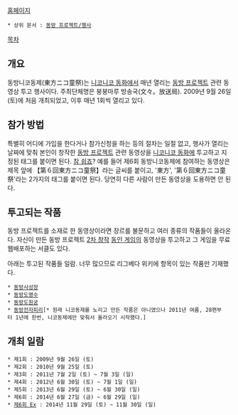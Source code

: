 [http://nicodosai.com/ 홈페이지]

 * 상위 문서 : [[동방 프로젝트/행사]]

[[목차]]
== 개요 ==
동방니코동제(東方ニコ童祭)는 [[니코니코 동화]]에서 매년 열리는 [[동방 프로젝트]] 관련 동영상 투고 행사이다. 주최단체명은 붕붕마루 방송국(文々。放送局). 2009년 9월 26일(토)에 처음 개최되었고, 이후 매년 1회씩 열리고 있다.

== 참가 방법 ==
특별히 어디에 가입을 한다거나 참가신청을 하는 등의 절차는 일절 없고, 행사가 열리는 날짜에 맞춰 본인이 창작한 [[동방 프로젝트]] 관련 동영상을 [[니코니코 동화]]에 투고하고 지정된 태그를 붙이면 된다. [[참 쉽죠]]? 예를 들어 제6회 동방니코동제에 참여하는 동영상은 제목 앞에 【第６回東方ニコ童祭】라는 글씨를 붙이고,  '東方', '第６回東方ニコ童祭'라는 2가지의 태그를 붙이면 된다. 당연히 다른 사람이 만든 동영상을 도용하면 안 된다.

== 투고되는 작품 ==
동방 프로젝트를 소재로 한 동영상이라면 장르를 불문하고 여러 종류의 작품들이 올라온다.
자신이 만든 동방 프로젝트 [[2차 창작]] [[동인 게임]]의 동영상을 투고하고 그 게임을 무료 웹배포하는 서클도 있다.

아래는 투고된 작품들 일람. 너무 많으므로 리그베다 위키에 항목이 있는 작품만 기재했다.

 * [[동방사성장]]
 * [[동방도명수]]
 * [[동방도원궁]]
 * [[동방전자피리]][* 원래 니코동제를 노리고 만든 작품은 아니였으나 2011년 여름, 28편부터 1년에 한번, 니코동제에만 맞춰서 올라오기 시작했다.]
== 개최 일람 ==
 * 제1회 : 2009년 9월 26일 (토)
 * 제2회 : 2010년 9월 25일 (토)
 * 제3회 : 2011년 7월 2일 (토) ~ 7월 3일 (일)
 * 제4회 : 2012년 6월 30일 (토) ~ 7월 1일 (일)
 * 제5회 : 2013년 6월 29일 (토) ~ 6월 30일 (일)
 * 제6회 : 2014년 6월 27일 (금) ~ 6월 29일 (일)
 * [http://nicodosai.com/6th/ex 제6회 Ex] : 2014년 11월 29일 (토) ~ 11월 30일 (일)
